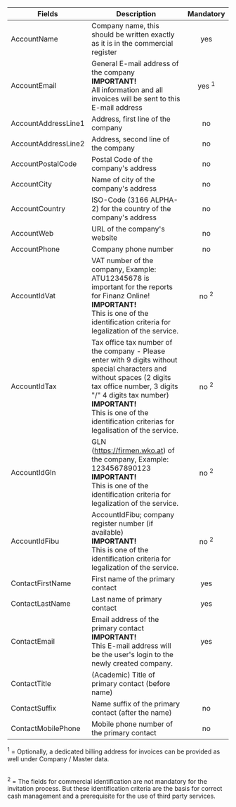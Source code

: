 
| Fields | Description                                                                                                                         | Mandatory |
|------------------------|-------------------------------------------------------------------------------------------------------------------------------------|:---------:|
| AccountName            | Company name, this should be written exactly as it is in the commercial register                                                    | yes       |
| AccountEmail           | General E-mail address of the company<br />**IMPORTANT!**<br />All information and all invoices will be sent to this E-mail address | yes <sup>1</sup>       |
| AccountAddressLine1    | Address, first line of the company                                                                                                  | no        |
| AccountAddressLine2    | Address, second line of the company                                                                                                 | no        |
| AccountPostalCode      | Postal Code of the company's address                                                                                                             | no         |
| AccountCity            | Name of city of the company's address                                                                                               | no        |
| AccountCountry         | ISO-Code (3166 ALPHA-2) for the country of the company's address                                                                                                                | no        |
| AccountWeb             | URL of the company's website                                                                                                        | no        |
| AccountPhone           | Company phone number                                                                                                                | no        |
| AccountIdVat           | VAT number of the company, Example: ATU12345678 is important for the reports for Finanz Online!<br />**IMPORTANT!**<br />This is one of the identification criteria for legalization of the service.                              |no <sup>2</sup>      |
| AccountIdTax           | Tax office tax number of the company - Please enter with 9 digits without special characters and without spaces (2 digits tax office number, 3 digits "/" 4 digits tax number)<br />**IMPORTANT!**<br />This is one of the identification criterias for legalisation of the service.                              |no <sup>2</sup>      |
| AccountIdGln           | GLN  (https://firmen.wko.at) of the company, Example: 1234567890123 <br />**IMPORTANT!**<br />This is one of the identification criteria for legalization of the service.                              |no <sup>2</sup>      |
| AccountIdFibu          | AccountIdFibu; company register number (if available) <br />**IMPORTANT!**<br />This is one of the identification criteria for legalization of the service.                              |no <sup>2</sup>      |
| ContactFirstName       | First name of the primary contact                                                                                                   | yes       |
| ContactLastName        | Last name of primary contact                                                                                                        | yes       |
| ContactEmail           | Email address of the primary contact<br />**IMPORTANT!**<br />This E-mail address will be the user's login to the newly created company. | yes       |
| ContactTitle           | (Academic) Title of primary contact (before name)  
| ContactSuffix          | Name suffix of the primary contact (after the name)                                                                                    | no        |
| ContactMobilePhone     | Mobile phone number of the primary contact                                                                                          | no        |

<sup>1</sup> = Optionally, a dedicated billing address for invoices can be provided as well under Company / Master data.  
<br/>

<sup>2</sup> = The fields for commercial identification are not mandatory for the invitation process. But these identification criteria are the basis for correct cash management and a prerequisite for the use of third party services.  
